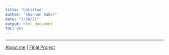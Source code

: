 ```yaml
---
title: "Untitled"
author: "Shannon Baker"
date: "3/30/21"
output: html_document
toc: yes
---
```


___

[About me](https://shannonba.github.io/AboutMe) | [Final Project](https://shannonba.github.io/Final_Project)

